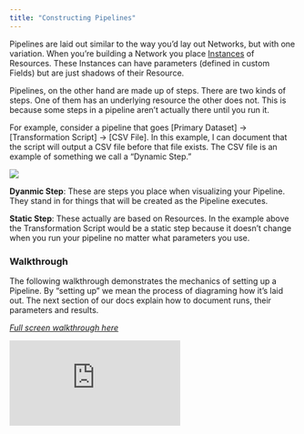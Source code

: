 ```yaml
---
title: "Constructing Pipelines"
---
```

Pipelines are laid out similar to the way you’d lay out Networks, but with one variation. When you’re building a Network you place [Instances](https://docs.artemisplatform.com/atglancebeta#need-to-know-terms) of Resources. These Instances can have parameters (defined in custom Fields) but are just shadows of their Resource.

Pipelines, on the other hand are made up of steps. There are two kinds of steps. One of them has an underlying resource the other does not. This is because some steps in a pipeline aren’t actually there until you run it. 

For example, consider a pipeline that goes [Primary Dataset] -> [Transformation Script] -> [CSV File]. In this example, I can document that the script will output a CSV file before that file exists. The CSV file is an example of something we call a “Dynamic Step.” 

<Frame caption="This graphic illustrates static vs dynamic steps in an example Pipeline">
  <img src="https://d27n7fycrsusaz.cloudfront.net/pipeline+step+types.PNG" />
</Frame>

**Dyanmic Step**: These are steps you place when visualizing your Pipeline. They stand in for things that will be created as the Pipeline executes. 

**Static Step**: These actually are based on Resources. In the example above the Transformation Script would be a static step because it doesn’t change when you run your pipeline no matter what parameters you use. 

### Walkthrough 
The following walkthrough demonstrates the mechanics of setting up a Pipeline. By “setting up” we mean the process of diagraming how it’s laid out. The next section of our docs explain how to document runs, their parameters and results. 

*[Full screen walkthrough here](https://app.supademo.com/demo/sjDwAQPDgqDRZ7xuwucZj)*

<iframe src="https://app.supademo.com/embed/sjDwAQPDgqDRZ7xuwucZj" frameborder="0" webkitallowfullscreen="true" mozallowfullscreen="true" allowfullscreen style={{"width":"719px","height":"500px","border":"none"}}></iframe>
